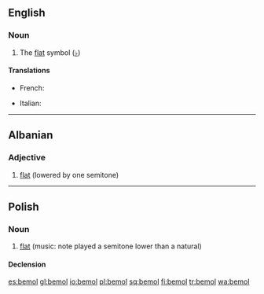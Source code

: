 {{also|bémol}}
==English==

===Noun===
{{en-noun}}

# {{music}} The [[flat]] symbol ([[♭]])

====Translations====
{{trans-top|bemol}}
* French: {{t+|fr|bémol|m}}
{{trans-mid}}
* Italian: {{t-|it|bemolle|m}}
{{trans-bottom}}

----

==Albanian==

===Adjective===
{{infl|sq|adjective}}

# [[flat]] (lowered by one semitone)

{{tbot entry|Albanian|flat|2009|October|sq}}

----

==Polish==
{{wikipedia|lang=pl}}

===Noun===
{{infl|pl|noun|g=m}}

# [[flat]] (music: note played a semitone lower than a natural)

====Declension====
{{pl-decl-noun
|bemol|bemole
|bemola|bemoli
|bemolowi|bemolom
|bemol|bemole
|bemolem|bemolami
|bemolu|bemolach
|bemolu|bemole
}}

[[es:bemol]]
[[gl:bemol]]
[[io:bemol]]
[[pl:bemol]]
[[sq:bemol]]
[[fi:bemol]]
[[tr:bemol]]
[[wa:bemol]]
